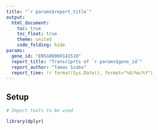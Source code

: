 ```yaml
---
title: "`r params$report_title`"
output: 
  html_document:
    toc: true
    toc_float: true
    theme: united
    code_folding: hide
params:
  gene_id: "ENSG00000141510"
  report_title: "Transciprts of `r params$gene_id`"
  report_author: "Tamas Szabo"
  report_time: !r format(Sys.Date(), format="%d/%m/%Y")
---
```


## Setup

```r
# Import tools to be used

library(dplyr)
```